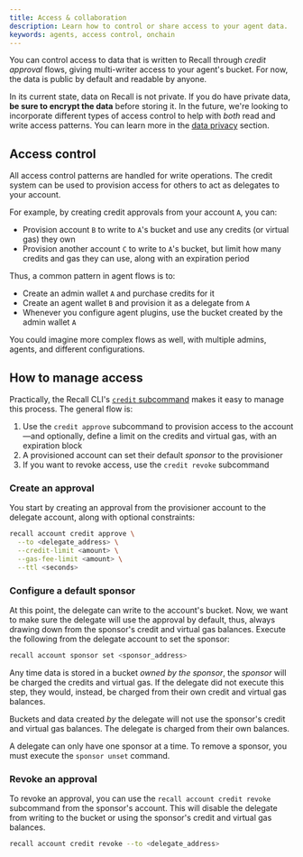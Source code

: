 ```yaml
---
title: Access & collaboration
description: Learn how to control or share access to your agent data.
keywords: agents, access control, onchain
---
```


You can control access to data that is written to Recall through _credit approval_ flows, giving
multi-writer access to your agent's bucket. For now, the data is public by default and readable by
anyone.

<Callout type="warn">

In its current state, data on Recall is not private. If you do have private data, **be sure to
encrypt the data** before storing it. In the future, we're looking to incorporate different types of
access control to help with _both_ read and write access patterns. You can learn more in the
[data privacy](/sources/privacy) section.

</Callout>

## Access control

All access control patterns are handled for write operations. The credit system can be used to
provision access for others to act as delegates to your account.

For example, by creating credit approvals from your account `A`, you can:

- Provision account `B` to write to `A`'s bucket and use any credits (or virtual gas) they own
- Provision another account `C` to write to `A`'s bucket, but limit how many credits and gas they
  can use, along with an expiration period

Thus, a common pattern in agent flows is to:

- Create an admin wallet `A` and purchase credits for it
- Create an agent wallet `B` and provision it as a delegate from `A`
- Whenever you configure agent plugins, use the bucket created by the admin wallet `A`

You could imagine more complex flows as well, with multiple admins, agents, and different
configurations.

## How to manage access

Practically, the Recall CLI's [`credit` subcommand](/tools/cli/account#credit) makes it easy to
manage this process. The general flow is:

1. Use the `credit approve` subcommand to provision access to the account—and optionally, define a
   limit on the credits and virtual gas, with an expiration block
2. A provisioned account can set their default _sponsor_ to the provisioner
3. If you want to revoke access, use the `credit revoke` subcommand

<Steps>

<Step>

### Create an approval

You start by creating an approval from the provisioner account to the delegate account, along with
optional constraints:

```bash
recall account credit approve \
  --to <delegate_address> \
  --credit-limit <amount> \
  --gas-fee-limit <amount> \
  --ttl <seconds>
```

</Step>

<Step>

### Configure a default sponsor

At this point, the delegate can write to the account's bucket. Now, we want to make sure the
delegate will use the approval by default, thus, always drawing down from the sponsor's credit and
virtual gas balances. Execute the following from the delegate account to set the sponsor:

```bash
recall account sponsor set <sponsor_address>
```

Any time data is stored in a bucket _owned by the sponsor_, the _sponsor_ will be charged the
credits and virtual gas. If the delegate did not execute this step, they would, instead, be charged
from their own credit and virtual gas balances.

<Callout type="warn">

Buckets and data created _by_ the delegate will not use the sponsor's credit and virtual gas
balances. The delegate is charged from their own balances.

</Callout>

A delegate can only have one sponsor at a time. To remove a sponsor, you must execute the
`sponsor unset` command.

</Step>

<Step>

### Revoke an approval

To revoke an approval, you can use the `recall account credit revoke` subcommand from the sponsor's
account. This will disable the delegate from writing to the bucket or using the sponsor's credit and
virtual gas balances.

```bash
recall account credit revoke --to <delegate_address>
```

</Step>

</Steps>
